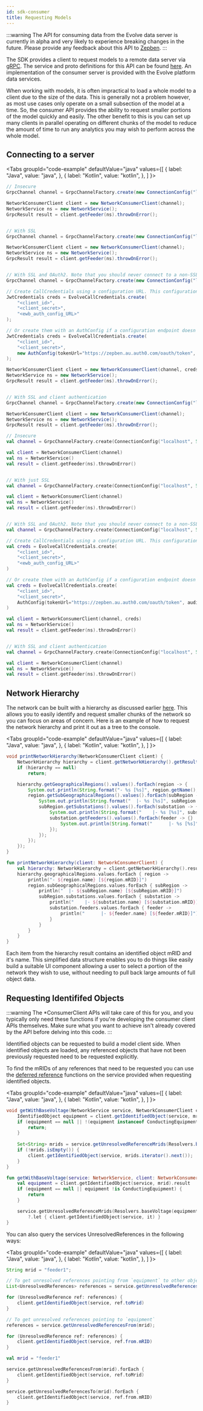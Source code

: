```yaml
---
id: sdk-consumer
title: Requesting Models
---
```



:::warning
The API for consuming data from the Evolve data server is currently in alpha and very likely to experience breaking changes 
in the future. Please provide any feedback about this API to [Zepben](www.zepben.com).
:::

The SDK provides a client to request models to a remote data server via [gRPC](https://grpc.io/). The service and proto 
definitions for this API can be found [here](https://github.com/zepben/evolve-grpc). An implementation of the consumer 
server is provided with the Evolve platform data services.

When working with models, it is often impractical to load a whole model to a client due to the size of the data. This 
is generally not a problem however, as most use cases only operate on a small subsection of the model at a time. So, the 
consumer API provides the ability to request smaller portions of the model quickly and easily. The other benefit to this
is you can set up many clients in parallel operating on different chunks of the model to reduce the amount of time to
run any analytics you may wish to perform across the whole model.

## Connecting to a server

<Tabs
    groupId="code-example"
    defaultValue="java"
    values={[
        { label: "Java", value: "java", },
        { label: "Kotlin", value: "kotlin", },
    ]
}>
<TabItem value="java">

```java
// Insecure
GrpcChannel channel = GrpcChannelFactory.create(new ConnectionConfig("localhost", 50051));

NetworkConsumerClient client = new NetworkConsumerClient(channel);
NetworkService ns = new NetworkService();
GrpcResult result = client.getFeeder(ns).throwOnError();


// With SSL
GrpcChannel channel = GrpcChannelFactory.create(new ConnectionConfig("localhost", 50051, true, "ca.cert"));

NetworkConsumerClient client = new NetworkConsumerClient(channel);
NetworkService ns = new NetworkService();
GrpcResult result = client.getFeeder(ns).throwOnError();


// With SSL and OAuth2. Note that you should never connect to a non-SSL server while using OAuth2, as you will be vulnerable to MITM attacks.
GrpcChannel channel = GrpcChannelFactory.create(new ConnectionConfig("localhost", 50051, true, "ca.cert"));

// Create CallCredentials using a configuration URL. This configuration endpoint will often be provided by the service you are connecting to.
JwtCredentials creds = EvolveCallCredentials.create(
    "<client_id>",
    "<client_secret>",
    "<ewb_auth_config_URL>"
);

// Or create them with an AuthConfig if a configuration endpoint doesn't exist.
JwtCredentials creds = EvolveCallCredentials.create(
    "<client_id>",
    "<client_secret>",
    new AuthConfig(tokenUrl="https://zepben.au.auth0.com/oauth/token", audience="https://evolve/", authType=AuthType.AUTH0)
);

NetworkConsumerClient client = new NetworkConsumerClient(channel, creds);
NetworkService ns = new NetworkService();
GrpcResult result = client.getFeeder(ns).throwOnError();


// With SSL and client authentication
GrpcChannel channel = GrpcChannelFactory.create(new ConnectionConfig("localhost", 50051, true, "ca.cert", "path/to/signed.cert", "path/to/private.key"));

NetworkConsumerClient client = new NetworkConsumerClient(channel);
NetworkService ns = new NetworkService();
GrpcResult result = client.getFeeder(ns).throwOnError();
```

</TabItem>
<TabItem  value="kotlin">

```kotlin
// Insecure
val channel = GrpcChannelFactory.create(ConnectionConfig("localhost", 50051))

val client = NetworkConsumerClient(channel)
val ns = NetworkService()
val result = client.getFeeder(ns).throwOnError()


// With just SSL
val channel = GrpcChannelFactory.create(ConnectionConfig("localhost", 50051, true, trustCertPath = "path/to/zepben/ca.cert"))

val client = NetworkConsumerClient(channel)
val ns = NetworkService()
val result = client.getFeeder(ns).throwOnError()


// With SSL and OAuth2. Note that you should never connect to a non-SSL server while using OAuth2, as you will be vulnerable to MITM attacks.
val channel = GrpcChannelFactory.create(ConnectionConfig("localhost", 50051, true, trustCertPath = "path/to/zepben/ca.cert"))

// Create CallCredentials using a configuration URL. This configuration endpoint will often be provided by the service you are connecting to.
val creds = EvolveCallCredentials.create(
    "<client_id>",
    "<client_secret>",
    "<ewb_auth_config_URL>"
)

// Or create them with an AuthConfig if a configuration endpoint doesn't exist.
val creds = EvolveCallCredentials.create(
    "<client_id>",
    "<client_secret>",
    AuthConfig(tokenUrl="https://zepben.au.auth0.com/oauth/token", audience="https://evolve/", authType=AuthType.AUTH0)
)

val client = NetworkConsumerClient(channel, creds)
val ns = NetworkService()
val result = client.getFeeder(ns).throwOnError()


// With SSL and client authentication
val channel = GrpcChannelFactory.create(ConnectionConfig("localhost", 50051, true, trustCertPath = "path/to/zepben/ca.cert", authCertPath = "path/to/signed.cert", authKeyPath = "path/to/private.key"))

val client = NetworkConsumerClient(channel)
val ns = NetworkService()
val result = client.getFeeder(ns).throwOnError()
```

</TabItem>
</Tabs>

## Network Hierarchy

The network can be built with a hierarchy as discussed earlier [here](datamodel.mdx#network-hierarchy). This allows you
to easily identify and request smaller chunks of the network so you can focus on areas of concern. Here is an example
of how to request the network hierarchy and print it out as a tree to the console.

<Tabs
    groupId="code-example"
    defaultValue="java"
    values={[
        { label: "Java", value: "java", },
        { label: "Kotlin", value: "kotlin", },
    ]
}>
<TabItem value="java">

```java
void printNetworkHierarchy(NetworkConsumerClient client) {
    NetworkHierarchy hierarchy = client.getNetworkHierarchy().getResult();
    if (hierarchy == null)
        return;

    hierarchy.getGeographicalRegions().values().forEach(region -> {
        System.out.println(String.format("- %s [%s]", region.getName(), region.getMRID()));
        region.getSubGeographicalRegions().values().forEach(subRegion -> {
            System.out.println(String.format("  |- %s [%s]", subRegion.getName(), subRegion.getMRID()));
            subRegion.getSubstations().values().forEach(substation -> {
                System.out.println(String.format("    |- %s [%s]", substation.getName(), substation.getMRID()));
                substation.getFeeders().values().forEach(feeder -> {}
                    System.out.println(String.format("      |- %s [%s]", feeder.getName(), feeder.getMRID()));
                });
            });
        });
    });
}
```

</TabItem>
<TabItem  value="kotlin">

```kotlin
fun printNetworkHierarchy(client: NetworkConsumerClient) {
    val hierarchy: NetworkHierarchy = client.getNetworkHierarchy().result ?: return
    hierarchy.geographicalRegions.values.forEach { region ->
        println("- ${region.name} [${region.mRID}]")
        region.subGeographicalRegions.values.forEach { subRegion ->
            println("  |- ${subRegion.name} [${subRegion.mRID}]")
            subRegion.substations.values.forEach { substation ->
                println("    |- ${substation.name} [${substation.mRID}]")
                substation.feeders.values.forEach { feeder ->
                    println("      |- ${feeder.name} [${feeder.mRID}]")
                }
            }
        }
    }
}
```

</TabItem>
</Tabs>

Each item from the hierarchy result contains an identified object mRID and it's name. This simplified data structure
enables you to do things like easily build a suitable UI component allowing a user to select a portion of the network
they wish to use, without needing to pull back large amounts of full object data.

## Requesting Identififed Objects

:::warning
The *ConsumerClient APIs will take care of this for you, and you typically only need these functions if you're
developing the consumer client APIs themselves. Make sure what you want to achieve isn't already covered by the
API before delving into this code.
:::

Identified objects can be requested to build a model client side. When identified objects are loaded, any referenced
objects that have not been previously requested need to be requested explicitly.

To find the mRIDs of any references that need to be requested you can use the [deferred reference](services.mdx#deferred-references) 
functions on the service provided when requesting identified objects.

<Tabs
    groupId="code-example"
    defaultValue="java"
    values={[
        { label: "Java", value: "java", },
        { label: "Kotlin", value: "kotlin", },
    ]
}>
<TabItem value="java">

```java
void getWithBaseVoltage(NetworkService service, NetworkConsumerClient client, String mrid) {
    IdentifiedObject equipment = client.getIdentifiedObject(service, mrid).getResult();
    if (equipment == null || !(equipment instanceof ConductingEquipment)) {
        return;
    }
    
    Set<String> mrids = service.getUnresolvedReferenceMrids(Resolvers.baseVoltage(equipment));
    if (!mrids.isEmpty()) {
        client.getIdentifiedObject(service, mrids.iterator().next());
    }
}
```

</TabItem>
<TabItem  value="kotlin">

```kotlin
fun getWithBaseVoltage(service: NetworkService, client: NetworkConsumerClient, mrid: String) {
    val equipment = client.getIdentifiedObject(service, mrid).result
    if (equipment == null || equipment !is ConductingEquipment) {
        return
    }

    service.getUnresolvedReferenceMrids(Resolvers.baseVoltage(equipment)).firstOrNull()
        ?.let { client.getIdentifiedObject(service, it) }
}
```

</TabItem>
</Tabs>

You can also query the services UnresolvedReferences in the following ways:

<Tabs
    groupId="code-example"
    defaultValue="java"
    values={[
        { label: "Java", value: "java", },
        { label: "Kotlin", value: "kotlin", },
    ]
}>
<TabItem value="java">

```java
String mrid = "feeder1";

// To get unresolved references pointing from `equipment` to other objects
List<UnresolvedReferences> references = service.getUnresolvedReferencesFrom(mrid);

for (UnresolvedReference ref: references) {
    client.getIdentifiedObject(service, ref.toMrid)
}

// To get unresolved references pointing to `equipment`
references = service.getUnresolvedReferencesFrom(mrid);

for (UnresolvedReference ref: references) {
    client.getIdentifiedObject(service, ref.from.mRID)
}
```

</TabItem>
<TabItem  value="kotlin">

```kotlin
val mrid = "feeder1"

service.getUnresolvedReferencesFrom(mrid).forEach {
    client.getIdentifiedObject(service, ref.toMrid)
}

service.getUnresolvedReferencesTo(mrid).forEach {
    client.getIdentifiedObject(service, ref.from.mRID)
}
```

</TabItem>
</Tabs>
